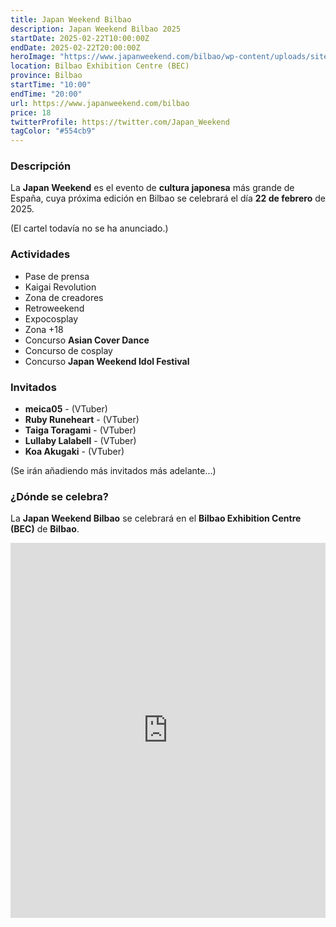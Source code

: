 ```yaml
---
title: Japan Weekend Bilbao
description: Japan Weekend Bilbao 2025
startDate: 2025-02-22T10:00:00Z
endDate: 2025-02-22T20:00:00Z
heroImage: "https://www.japanweekend.com/bilbao/wp-content/uploads/sites/3/2021/06/logo-hq.png"
location: Bilbao Exhibition Centre (BEC)
province: Bilbao
startTime: "10:00"
endTime: "20:00"
url: https://www.japanweekend.com/bilbao
price: 18
twitterProfile: https://twitter.com/Japan_Weekend
tagColor: "#554cb9"
---
```


### Descripción

La **Japan Weekend** es el evento de **cultura japonesa** más grande de España, cuya próxima edición en Bilbao se celebrará el día **22 de febrero** de 2025.

(El cartel todavía no se ha anunciado.)

### Actividades
+ Pase de prensa
+ Kaigai Revolution
+ Zona de creadores
+ Retroweekend
+ Expocosplay
+ Zona +18
+ Concurso **Asian Cover Dance**
+ Concurso de cosplay
+ Concurso **Japan Weekend Idol Festival**

### Invitados

+ **meica05** - (VTuber)
+ **Ruby Runeheart** - (VTuber)
+ **Taiga Toragami** - (VTuber)
+ **Lullaby Lalabell** - (VTuber)
+ **Koa Akugaki** - (VTuber)

(Se irán añadiendo más invitados más adelante...)

### ¿Dónde se celebra?

La **Japan Weekend Bilbao** se celebrará en el **Bilbao Exhibition Centre (BEC)** de **Bilbao**.

<iframe src="https://www.google.com/maps/embed?pb=!1m14!1m8!1m3!1d6526.731934438256!2d-2.989538!3d43.290578!3m2!1i1024!2i768!4f13.1!3m3!1m2!1s0xd4e5a77d9b1bbf7%3A0x1aeb68f4b3df2298!2sBilbao%20Exhibition%20Centre%20(BEC)!5e1!3m2!1ses!2sus!4v1738776828237!5m2!1ses!2sus" width="100%" height="600" style="border:0;" allowfullscreen="" loading="lazy" referrerpolicy="no-referrer-when-downgrade"></iframe>
